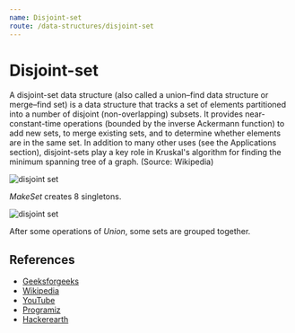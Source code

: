 ```yaml
---
name: Disjoint-set
route: /data-structures/disjoint-set
---
```


# Disjoint-set

A disjoint-set data structure (also called a union–find data structure or
merge–find set) is a data structure that tracks a set of elements partitioned
into a number of disjoint (non-overlapping) subsets. It provides
near-constant-time operations (bounded by the inverse Ackermann function) to add
new sets, to merge existing sets, and to determine whether elements are in the
same set. In addition to many other uses (see the Applications section),
disjoint-sets play a key role in Kruskal's algorithm for finding the minimum
spanning tree of a graph. (Source: Wikipedia)

![disjoint set](https://upload.wikimedia.org/wikipedia/commons/6/67/Dsu_disjoint_sets_init.svg)

_MakeSet_ creates 8 singletons.

![disjoint set](https://upload.wikimedia.org/wikipedia/commons/a/ac/Dsu_disjoint_sets_final.svg)

After some operations of _Union_, some sets are grouped together.

## References

- [Geeksforgeeks](https://www.geeksforgeeks.org/disjoint-set-data-structures/)
- [Wikipedia](https://en.wikipedia.org/wiki/Disjoint-set_data_structure)
- [YouTube](https://www.youtube.com/watch?v=wU6udHRIkcc)
- [Programiz](https://www.programiz.com/dsa/stack)
- [Hackerearth](https://www.hackerearth.com/practice/data-structures/disjoint-data-strutures/basics-of-disjoint-data-structures/tutorial/)
